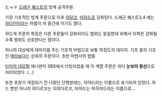 ヒャド
[[드래곤 퀘스트]]의 빙계 공격주문.

가장 기초적인 빙계 주문으로 이후 [[햐달코]], [[마햐드]]로 강화된다. 드래곤 퀘스트3,4 에는 [[햐다인]]이라는 마법이 저 중간에 끼기도 했다.

햐드게 주문의 특징은 다른 주문들이 강화되어도 범위는 동일한데 비해서 이쪽은 강화될수록 범위도 상승한다는 점이다.

하나의 대상에게 데미지를 주는 기초적 마법으로 보통 15정도의 데미지. 기초 중의 기초인 [[메라]]보다는 상위의 주문이다. 초반 마법사의 밥줄. 

[[타이의 대모험]] 애니판이 SBS에서 더빙되었을 때 이 계열 주문은 죄다 '''눈보라 광선'''으로 처리되었다. (...)

또한 초창기 개정되기 전 나왔던 단행본에는, 히야드라는 이름으로 표기되어 있었다.
햐드 뿐만 아니라 햐다르코는 히야다르코, 마햐드는 마히야드라는 이름으로... 
